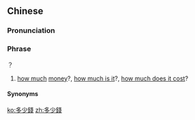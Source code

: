 {{also|多少钱}}
==Chinese==
{{phrasebook|zh}}
{{zh-forms|s=多少钱|type=21}}

===Pronunciation===
{{zh-pron
|m=duōshǎo qián
|ma=zh-cmn-多少錢.ogg
|cat=ph
}}

===Phrase===
{{zh-phrase}}？

# [[how much]] [[money]]?, [[how much is it]]?, [[how much does it cost]]?

====Synonyms====
{{zh-dial}}

[[ko:多少錢]]
[[zh:多少錢]]